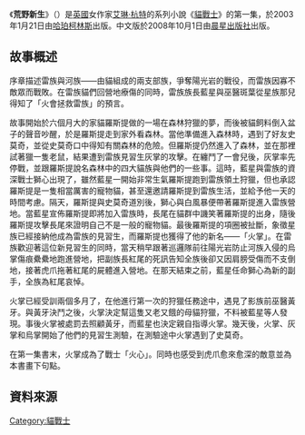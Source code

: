 {{noteTA
|G1=貓戰士
}}
{{Infobox Book 
| name                 = 荒野新生<br>''{{lang|en|Warriors: Into The Wild}}''
| image                = 
| image_caption        =
| author               = [[艾琳·杭特|艾琳·杭特]]
| translator           = 
| illustrator          =
| cover_artist         = 
| country              = [[英國|英國]]
| language             = 英語
| series               = 《[[貓戰士|貓戰士]]》
| subject              = 
| genre                = 奇幻文學
| publisher            = {{flagicon|UK}} [[哈珀柯林斯|哈珀柯林斯]]<br>{{flagicon|TWN}} [[晨星出版社|晨星出版社]]
| release_date         = 2003年1月21日<ref>[http://www.amazon.com/Into-Wild-Warriors-Book-1/dp/0060000023/ref=sr_1_4?ie=UTF8&s=books&qid=1263295669&sr=1-4 Into the Wild (Warriors, Book 1) (Hardcover)](Amazon.com)</ref>
| chinese_release_date = 2008年10月1日
| media_type           = 
| pages                = 
| format               =
| isbn                 = 
| oclc                 = 
| preceded_by          = 
| followed_by          = [[烈火寒冰|烈火寒冰]]
}}

《'''荒野新生'''》（{{lang-en|''Into the Wild''}}）是[[英國|英國]]女作家[[艾琳·杭特|艾琳·杭特]]的系列小說《[[貓戰士|貓戰士]]》的第一集，於2003年1月21日由[[哈珀柯林斯|哈珀柯林斯]]出版。中文版於2008年10月1日由[[晨星出版社|晨星出版社]]出版。

==故事概述==
序章描述雷族與河族——由貓組成的兩支部族，爭奪陽光岩的戰役，而雷族因寡不敵眾而戰敗。在雷族貓們回營地療傷的同時，雷族族長藍星與巫醫斑葉從星族那兒得知了「火會拯救雷族」的預言。

故事開始於六個月大的家貓羅斯提做的一場在森林狩獵的夢，而後被貓飼料倒入盆子的聲音吵醒，於是羅斯提走到家外看森林。當他準備進入森林時，遇到了好友史莫奇，並從史莫奇口中得知有關森林的危險。但羅斯提仍然進入了森林，並在那裡試著獵一隻老鼠，結果遭到雷族見習生灰掌的攻擊。在纏鬥了一會兒後，灰掌率先停戰，並跟羅斯提說名森林中的四大貓族與他們的一些事。這時，藍星與雷族的資深戰士獅心出現了，雖然藍星一開始非常生氣羅斯提跑到雷族領土狩獵，但也承認羅斯提是一隻相當厲害的寵物貓，甚至還邀請羅斯提到雷族生活，並給予他一天的時間考慮。隔天，羅斯提與史莫奇道別後，獅心與白風暴便帶著羅斯提進入雷族營地。當藍星宣佈羅斯提即將加入雷族時，長尾在貓群中譏笑著羅斯提的出身，隨後羅斯提攻擊長尾來證明自己不是一般的寵物貓。最後羅斯提的項圈被扯斷，象徵星族已經接納他成為雷族的見習生，而羅斯提也獲得了他的新名——「火掌」。在雷族歡迎著這位新見習生的同時，當天稍早跟著巡邏隊前往陽光岩防止河族入侵的烏掌傷痕纍纍地跑進營地，把副族長紅尾的死訊告知全族後卻又因肩膀受傷而不支倒地，接著虎爪拖著紅尾的屍體進入營地。在那天結束之前，藍星任命獅心為新的副手，全族為紅尾哀悼。
      
火掌已經受訓兩個多月了，在他進行第一次的狩獵任務途中，遇見了影族前巫醫黃牙。與黃牙決鬥之後，火掌決定幫這隻又老又餓的母貓狩獵，不料被藍星等人發現。事後火掌被處罰去照顧黃牙，而藍星也決定親自指導火掌。幾天後，火掌、灰掌和烏掌開始了他們的見習生測驗，在測驗途中火掌遇到了史莫奇。

在第一集書末，火掌成為了戰士「火心」。同時也感受到虎爪愈來愈深的敵意並為本書畫下句點。

==資料來源==
{{reflist}}

{{Warriorcats}}

[[Category:貓戰士|Category:貓戰士]]